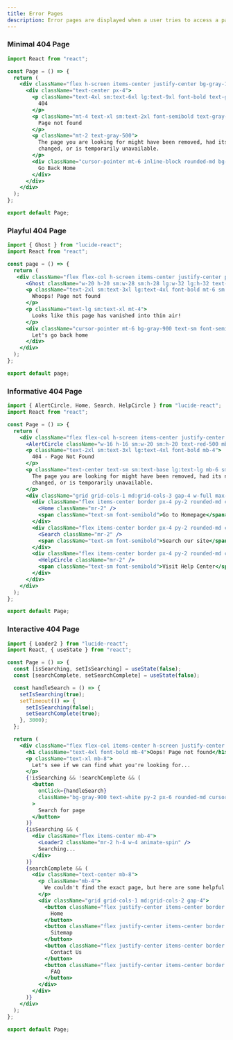 ```yaml
---
title: Error Pages
description: Error pages are displayed when a user tries to access a page that does not exist or is not available. These pages help users understand what went wrong and provide them with options to navigate back to the site or find the information they are looking for.
---
```


### Minimal 404 Page
<Preview>
<Minimal404Section />
</Preview>

```jsx	showLineNumbers
import React from "react";

const Page = () => {
  return (
    <div className="flex h-screen items-center justify-center bg-gray-100">
      <div className="text-center px-4">
        <p className="text-4xl sm:text-6xl lg:text-9xl font-bold text-gray-800">
          404
        </p>
        <p className="mt-4 text-xl sm:text-2xl font-semibold text-gray-600">
          Page not found
        </p>
        <p className="mt-2 text-gray-500">
          The page you are looking for might have been removed, had its name
          changed, or is temporarily unavailable.
        </p>
        <div className="cursor-pointer mt-6 inline-block rounded-md bg-black px-6 py-2 text-sm font-semibold text-white">
          Go Back Home
        </div>
      </div>
    </div>
  );
};

export default Page;
```

### Playful 404 Page
<Preview>
<Playful404Section />
</Preview>

```jsx showLineNumbers
import { Ghost } from "lucide-react";
import React from "react";

const page = () => {
  return (
   <div className="flex flex-col h-screen items-center justify-center py-10 sm:py-16 lg:py-20">
      <Ghost className="w-20 h-20 sm:w-28 sm:h-28 lg:w-32 lg:h-32 text-black animate-bounce" />
      <p className="text-2xl sm:text-3xl lg:text-4xl font-bold mt-6 sm:mt-8">
        Whoops! Page not found
      </p>
      <p className="text-lg sm:text-xl mt-4">
        Looks like this page has vanished into thin air!
      </p>
      <div className="cursor-pointer mt-6 bg-gray-900 text-sm font-semibold text-white py-2 px-6 rounded-md">
        Let's go back home
      </div>
    </div>
  );
};

export default page;
```

### Informative 404 Page
<Preview>
<Informative404Section />
</Preview>

```jsx showLineNumbers
import { AlertCircle, Home, Search, HelpCircle } from "lucide-react";
import React from "react";

const Page = () => {
  return (
    <div className="flex flex-col h-screen items-center justify-center py-10 sm:py-16 lg:py-20 px-4">
      <AlertCircle className="w-16 h-16 sm:w-20 sm:h-20 text-red-500 mb-6 sm:mb-8" />
      <p className="text-2xl sm:text-3xl lg:text-4xl font-bold mb-4">
        404 - Page Not Found
      </p>
      <p className="text-center text-sm sm:text-base lg:text-lg mb-6 sm:mb-8 max-w-md">
        The page you are looking for might have been removed, had its name
        changed, or is temporarily unavailable.
      </p>
      <div className="grid grid-cols-1 md:grid-cols-3 gap-4 w-full max-w-xl">
        <div className="flex items-center border px-4 py-2 rounded-md cursor-pointer hover:bg-gray-50">
          <Home className="mr-2" />
          <span className="text-sm font-semibold">Go to Homepage</span>
        </div>
        <div className="flex items-center border px-4 py-2 rounded-md cursor-pointer hover:bg-gray-50">
          <Search className="mr-2" />
          <span className="text-sm font-semibold">Search our site</span>
        </div>
        <div className="flex items-center border px-4 py-2 rounded-md cursor-pointer hover:bg-gray-50">
          <HelpCircle className="mr-2" />
          <span className="text-sm font-semibold">Visit Help Center</span>
        </div>
      </div>
    </div>
  );
};

export default Page;
```

### Interactive 404 Page
<Preview>
<Interactive404Section />
</Preview>

```jsx showLineNumbers
import { Loader2 } from "lucide-react";
import React, { useState } from "react";

const Page = () => {
  const [isSearching, setIsSearching] = useState(false);
  const [searchComplete, setSearchComplete] = useState(false);

  const handleSearch = () => {
    setIsSearching(true);
    setTimeout(() => {
      setIsSearching(false);
      setSearchComplete(true);
    }, 3000);
  };

  return (
    <div className="flex flex-col items-center h-screen justify-center py-20 px-4">
      <h1 className="text-4xl font-bold mb-4">Oops! Page not found</h1>
      <p className="text-xl mb-8">
        Let's see if we can find what you're looking for...
      </p>
      {!isSearching && !searchComplete && (
        <button
          onClick={handleSearch}
          className="bg-gray-900 text-white py-2 px-6 rounded-md cursor-pointer"
        >
          Search for page
        </button>
      )}
      {isSearching && (
        <div className="flex items-center mb-4">
          <Loader2 className="mr-2 h-4 w-4 animate-spin" />
          Searching...
        </div>
      )}
      {searchComplete && (
        <div className="text-center mb-8">
          <p className="mb-4">
            We couldn't find the exact page, but here are some helpful links:
          </p>
          <div className="grid grid-cols-1 md:grid-cols-2 gap-4">
            <button className="flex justify-center items-center border px-4 py-2 rounded-md cursor-pointer hover:bg-gray-50">
              Home
            </button>
            <button className="flex justify-center items-center border px-4 py-2 rounded-md cursor-pointer hover:bg-gray-50">
              Sitemap
            </button>
            <button className="flex justify-center items-center border px-4 py-2 rounded-md cursor-pointer hover:bg-gray-50">
              Contact Us
            </button>
            <button className="flex justify-center items-center border px-4 py-2 rounded-md cursor-pointer hover:bg-gray-50">
              FAQ
            </button>
          </div>
        </div>
      )}
    </div>
  );
};

export default Page;
```